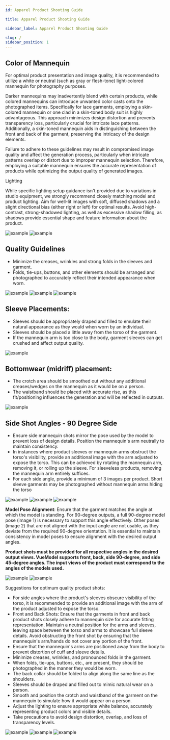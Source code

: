 ```yaml
---
id: Apparel Product Shooting Guide

title: Apparel Product Shooting Guide

sidebar_label: Apparel Product Shooting Guide

slug: /
sidebar_position: 1
---
```



## Color of Mannequin

For optimal product presentation and image quality, it is recommended to utilize a white or neutral (such as gray or flesh-tone) light-colored mannequin for photography purposes. 

Darker mannequins may inadvertently blend with certain products, while colored mannequins can introduce unwanted color casts onto the photographed items. Specifically for lace garments, employing a skin-colored mannequin or one clad in a skin-toned body suit is highly advantageous. This approach minimizes design distortion and prevents transparency loss, particularly crucial for intricate lace patterns. Additionally, a skin-toned mannequin aids in distinguishing between the front and back of the garment, preserving the intricacy of the design elements. 

Failure to adhere to these guidelines may result in compromised image quality and affect the generation process, particularly when intricate patterns overlap or distort due to improper mannequin selection. Therefore, employing a suitable mannequin ensures the accurate representation of products while optimizing the output quality of generated images. 

Lighting


While specific lighting setup guidance isn't provided due to variations in studio equipment, we strongly recommend closely matching model and product lighting. Aim for well-lit images with soft, diffused shadows and a slight directional bias (either right or left) for optimal results. Avoid high-contrast, strong-shadowed lighting, as well as excessive shadow filling, as shadows provide essential shape and feature information about the product.


![example](https://d1r1e7xjkfj7nz.cloudfront.net/apparel_product_shooting_guide1.jpg)
![example](https://d1r1e7xjkfj7nz.cloudfront.net/apparel_product_shooting_guide2.jpg)

## Quality Guidelines 


- Minimize the creases, wrinkles and strong folds in the sleeves and garment.
- Folds, tie-ups, buttons, and other elements should be arranged and photographed to accurately reflect their intended appearance when worn.

![example](https://d1r1e7xjkfj7nz.cloudfront.net/apparel_product_shooting_guide3.jpg)
![example](https://d1r1e7xjkfj7nz.cloudfront.net/apparel_product_shooting_guide4.JPG)
![example](https://d1r1e7xjkfj7nz.cloudfront.net/apparel_product_shooting_guide5.jpg)


## Sleeve Placements:


- Sleeves should be appropriately draped and filled to emulate their natural appearance as they would when worn by an individual.
- Sleeves should be placed a little away from the torso of the garment.
- If the mannequin arm is too close to the body, garment sleeves can get crushed and affect output quality.

![example](https://d1r1e7xjkfj7nz.cloudfront.net/apparel_product_shooting_guide6.jpg)


## Bottomwear (midriff) placement:


- The crotch area should be smoothed out without any additional creases/wedges on the mannequin as it would be on a person.
- The waistband should be placed with accurate rise, as this fit/positioning influences the generation and will be reflected in outputs.

![example](https://d1r1e7xjkfj7nz.cloudfront.net/apparel_product_shooting_guide7.tif)

## Side Shot Angles - 90 Degree Side
- Ensure side mannequin shots mirror the pose used by the model to prevent loss of design details. 
Position the mannequin's arm neutrally to maintain consistency. 
- In instances where product sleeves or mannequin arms obstruct the torso's visibility, provide an additional image with the arm adjusted to expose the torso. This can be achieved by rotating the mannequin arm, removing it, or rolling up the sleeve. For sleeveless products, removing the mannequin arm entirely suffices. 
- For each side angle, provide a minimum of 3 images per product. Short sleeve garments may be photographed without mannequin arms hiding the torso

![example](https://d1r1e7xjkfj7nz.cloudfront.net/apparel_product_shooting_guide8.jpg)
![example](https://d1r1e7xjkfj7nz.cloudfront.net/apparel_product_shooting_guide9.png)
![example](https://d1r1e7xjkfj7nz.cloudfront.net/apparel_product_shooting_guide10.jpg)


**Model Pose Alignment**: Ensure that the garment matches the angle at which the model is standing. For 90-degree outputs, a full 90-degree model pose (image 1) is necessary to support this angle effectively. Other poses (image 2) that are not aligned with the input angle are not usable, as they deviate from the required 90-degree orientation. It is essential to maintain consistency in model poses to ensure alignment with the desired output angles.


**Product shots must be provided for all respective angles in the desired output views. VueModel supports front, back, side 90-degree, and side 45-degree angles. The input views of the product must correspond to the angles of the models used.**

![example](https://d1r1e7xjkfj7nz.cloudfront.net/apparel_product_shooting_guide11.jpg)
![example](https://d1r1e7xjkfj7nz.cloudfront.net/apparel_product_shooting_guide12.png)


Suggestions for optimum quality product shots:

- For side angles where the product's sleeves obscure visibility of the torso, it is recommended to provide an additional image with the arm of the product adjusted to expose the torso.
- Front and Back Shots: Ensure that the garments in front and back product shots closely adhere to mannequin size for accurate fitting representation. Maintain a neutral position for the arms and sleeves, leaving space between the torso and arms to showcase full sleeve details. Avoid obstructing the front shot by ensuring that the mannequin's arm/hands do not cover any portion of the front.
- Ensure that the mannequin's arms are positioned away from the body to prevent distortion of cuff and sleeve details.
- Minimize creases, wrinkles, and pronounced folds in the garment.
- When folds, tie-ups, buttons, etc., are present, they should be photographed in the manner they would be worn.
- The back collar should be folded to align along the same line as the shoulders.
- Sleeves should be draped and filled out to mimic natural wear on a person.
- Smooth and position the crotch and waistband of the garment on the mannequin to simulate how it would appear on a person.
- Adjust the lighting to ensure appropriate white balance, accurately representing product colors and visible details.
- Take precautions to avoid design distortion, overlap, and loss of transparency levels.

![example](https://d1r1e7xjkfj7nz.cloudfront.net/apparel_product_shooting_guide13.jpg) ![example](https://d1r1e7xjkfj7nz.cloudfront.net/apparel_product_shooting_guide14.jpg) ![example](https://d1r1e7xjkfj7nz.cloudfront.net/apparel_product_shooting_guide15.jpg)




